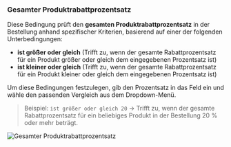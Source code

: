 ### Gesamter Produktrabattprozentsatz

Diese Bedingung prüft den **gesamten Produktrabattprozentsatz** in der Bestellung anhand spezifischer Kriterien, basierend auf einer der folgenden Unterbedingungen:

- **ist größer oder gleich** (Trifft zu, wenn der gesamte Rabattprozentsatz für ein Produkt größer oder gleich dem eingegebenen Prozentsatz ist)  
- **ist kleiner oder gleich** (Trifft zu, wenn der gesamte Rabattprozentsatz für ein Produkt kleiner oder gleich dem eingegebenen Prozentsatz ist)  

Um diese Bedingungen festzulegen, gib den Prozentsatz in das Feld ein und wähle den passenden Vergleich aus dem Dropdown-Menü.  

> Beispiel: `ist größer oder gleich 20` → Trifft zu, wenn der gesamte Rabattprozentsatz für ein beliebiges Produkt in der Bestellung 20 % oder mehr beträgt.  

<img
  src="/images/essentials/condition-sets/total-product-discount-percentage.webp"
  alt="Gesamter Produktrabattprozentsatz"
/>
